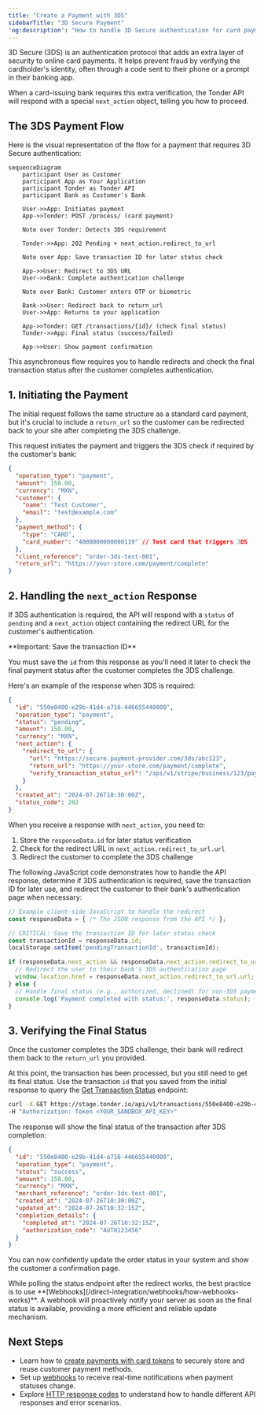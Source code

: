 ```yaml
---
title: "Create a Payment with 3DS"
sidebarTitle: "3D Secure Payment"
'og:description': "How to handle 3D Secure authentication for card payments"
---
```


3D Secure (3DS) is an authentication protocol that adds an extra layer of security to online card payments. It helps prevent fraud by verifying the cardholder's identity, often through a code sent to their phone or a prompt in their banking app.

When a card-issuing bank requires this extra verification, the Tonder API will respond with a special `next_action` object, telling you how to proceed.

## The 3DS Payment Flow

Here is the visual representation of the flow for a payment that requires 3D Secure authentication:

```mermaid
sequenceDiagram
    participant User as Customer
    participant App as Your Application
    participant Tonder as Tonder API
    participant Bank as Customer's Bank
    
    User->>App: Initiates payment
    App->>Tonder: POST /process/ (card payment)
    
    Note over Tonder: Detects 3DS requirement
    
    Tonder->>App: 202 Pending + next_action.redirect_to_url
    
    Note over App: Save transaction ID for later status check
    
    App->>User: Redirect to 3DS URL
    User->>Bank: Complete authentication challenge
    
    Note over Bank: Customer enters OTP or biometric
    
    Bank->>User: Redirect back to return_url
    User->>App: Returns to your application
    
    App->>Tonder: GET /transactions/{id}/ (check final status)
    Tonder->>App: Final status (success/failed)
    
    App->>User: Show payment confirmation
```

This asynchronous flow requires you to handle redirects and check the final transaction status after the customer completes authentication.

## 1. Initiating the Payment

The initial request follows the same structure as a standard card payment, but it's crucial to include a `return_url` so the customer can be redirected back to your site after completing the 3DS challenge.

This request initiates the payment and triggers the 3DS check if required by the customer's bank:

```json Initial Request
{
  "operation_type": "payment",
  "amount": 150.00,
  "currency": "MXN",
  "customer": {
    "name": "Test Customer",
    "email": "test@example.com"
  },
  "payment_method": {
    "type": "CARD",
    "card_number": "4000000000000119" // Test card that triggers 3DS
  },
  "client_reference": "order-3ds-test-001",
  "return_url": "https://your-store.com/payment/complete"
}
```

## 2. Handling the `next_action` Response

If 3DS authentication is required, the API will respond with a `status` of `pending` and a `next_action` object containing the redirect URL for the customer's authentication.

<Warning>
**Important: Save the transaction ID**

You must save the `id` from this response as you'll need it later to check the final payment status after the customer completes the 3DS challenge.
</Warning>

Here's an example of the response when 3DS is required:

```json Next Action Response
{
  "id": "550e8400-e29b-41d4-a716-446655440000",
  "operation_type": "payment",
  "status": "pending",
  "amount": 150.00,
  "currency": "MXN",
  "next_action": {
    "redirect_to_url": {
      "url": "https://secure.payment-provider.com/3ds/abc123",
      "return_url": "https://your-store.com/payment/complete",
      "verify_transaction_status_url": "/api/v1/stripe/business/123/payments/456/transactions/789"
    }
  },
  "created_at": "2024-07-26T10:30:00Z",
  "status_code": 202
}
```

When you receive a response with `next_action`, you need to:

1. Store the `responseData.id` for later status verification
2. Check for the redirect URL in `next_action.redirect_to_url.url` 
3. Redirect the customer to complete the 3DS challenge

The following JavaScript code demonstrates how to handle the API response, determine if 3DS authentication is required, save the transaction ID for later use, and redirect the customer to their bank's authentication page when necessary:

```javascript
// Example client-side JavaScript to handle the redirect
const responseData = { /* The JSON response from the API */ };

// CRITICAL: Save the transaction ID for later status check
const transactionId = responseData.id;
localStorage.setItem('pendingTransactionId', transactionId);

if (responseData.next_action && responseData.next_action.redirect_to_url) {
  // Redirect the user to their bank's 3DS authentication page
  window.location.href = responseData.next_action.redirect_to_url.url;
} else {
  // Handle final status (e.g., authorized, declined) for non-3DS payments
  console.log('Payment completed with status:', responseData.status);
}
```

## 3. Verifying the Final Status

Once the customer completes the 3DS challenge, their bank will redirect them back to the `return_url` you provided.

At this point, the transaction has been processed, but you still need to get its final status. Use the transaction `id` that you saved from the initial response to query the [Get Transaction Status](/reference/get-transaction-status) endpoint:

```bash
curl -X GET https://stage.tonder.io/api/v1/transactions/550e8400-e29b-41d4-a716-446655440000/ \
-H "Authorization: Token <YOUR_SANDBOX_API_KEY>"
```

The response will show the final status of the transaction after 3DS completion:

```json Final Status Response
{
  "id": "550e8400-e29b-41d4-a716-446655440000",
  "operation_type": "payment",
  "status": "success",
  "amount": 150.00,
  "currency": "MXN",
  "merchant_reference": "order-3ds-test-001",
  "created_at": "2024-07-26T10:30:00Z",
  "updated_at": "2024-07-26T10:32:15Z",
  "completion_details": {
    "completed_at": "2024-07-26T10:32:15Z",
    "authorization_code": "AUTH123456"
  }
}
```

You can now confidently update the order status in your system and show the customer a confirmation page.

<Tip>
While polling the status endpoint after the redirect works, the best practice is to use **[Webhooks](/direct-integration/webhooks/how-webhooks-works)**. A webhook will proactively notify your server as soon as the final status is available, providing a more efficient and reliable update mechanism.
</Tip>

## Next Steps

- Learn how to [create payments with card tokens](/direct-integration/guides/create-payments/create-a-payment-with-a-card-token) to securely store and reuse customer payment methods.
- Set up [webhooks](/direct-integration/webhooks/how-webhooks-works) to receive real-time notifications when payment statuses change.
- Explore [HTTP response codes](/direct-integration/http-response-codes) to understand how to handle different API responses and error scenarios.
